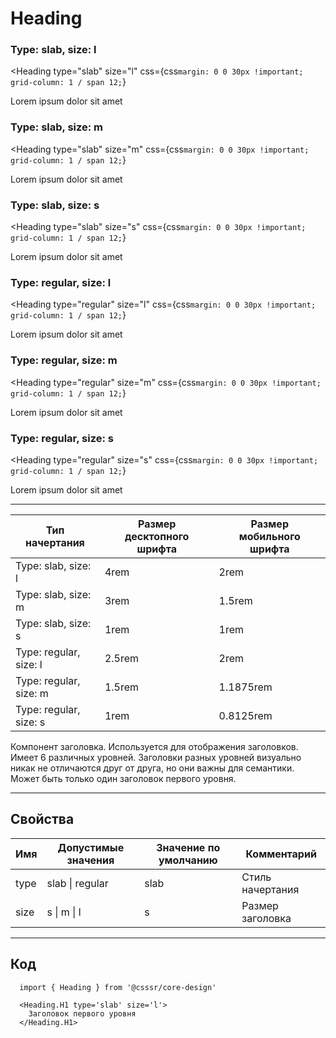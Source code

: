 
# Heading

### Type: slab, size: l

<Heading
  type="slab"
  size="l"
  css={css`
    margin: 0 0 30px !important;
    grid-column: 1 / span 12;
  `}
>
  Lorem ipsum dolor sit amet
</Heading>

### Type: slab, size: m

<Heading
  type="slab"
  size="m"
  css={css`
    margin: 0 0 30px !important;
    grid-column: 1 / span 12;
  `}
>
  Lorem ipsum dolor sit amet
</Heading>

### Type: slab, size: s

<Heading
  type="slab"
  size="s"
  css={css`
    margin: 0 0 30px !important;
    grid-column: 1 / span 12;
  `}
>
  Lorem ipsum dolor sit amet
</Heading>

### Type: regular, size: l

<Heading
  type="regular"
  size="l"
  css={css`
    margin: 0 0 30px !important;
    grid-column: 1 / span 12;
  `}
>
  Lorem ipsum dolor sit amet
</Heading>

### Type: regular, size: m

<Heading
  type="regular"
  size="m"
  css={css`
    margin: 0 0 30px !important;
    grid-column: 1 / span 12;
  `}
>
  Lorem ipsum dolor sit amet
</Heading>

### Type: regular, size: s

<Heading
  type="regular"
  size="s"
  css={css`
    margin: 0 0 30px !important;
    grid-column: 1 / span 12;
  `}
>
  Lorem ipsum dolor sit amet
</Heading>

---

| Тип начертания         | Размер десктопного шрифта | Размер мобильного шрифта |
| ---------------------- | ------------------------- | ------------------------ |
| Type: slab, size: l    | 4rem                      | 2rem                     |
| Type: slab, size: m    | 3rem                      | 1.5rem                   |
| Type: slab, size: s    | 1rem                      | 1rem                     |
| Type: regular, size: l | 2.5rem                    | 2rem                     |
| Type: regular, size: m | 1.5rem                    | 1.1875rem                |
| Type: regular, size: s | 1rem                      | 0.8125rem                |

Компонент заголовка. Используется для отображения заголовков. Имеет 6 различных уровней.
Заголовки разных уровней визуально никак не отличаются друг от друга, но они важны для семантики.
Может быть только один заголовок первого уровня.

---

## Свойства

| Имя  | Допустимые значения | Значение по умолчанию | Комментарий      |
| ---- | ------------------- | --------------------- | ---------------- |
| type | slab \| regular     | slab                  | Стиль начертания |
| size | s \| m \| l         | s                     | Размер заголовка |

---

## Код

```
  import { Heading } from '@csssr/core-design'

  <Heading.H1 type='slab' size='l'>
    Заголовок первого уровня
  </Heading.H1>
```
